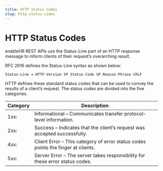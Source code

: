 ```yaml
---
title: HTTP Status Codes
slug: http-status-codes
---
```


# HTTP Status Codes

enableHR REST APIs use the Status-Line part of an HTTP response message to inform clients of their request’s overarching result.

RFC 2616 defines the Status-Line syntax as shown below:

`Status-Line = HTTP-Version SP Status-Code SP Reason-Phrase CRLF`

HTTP defines these standard status codes that can be used to convey the results of a client’s request. The status codes are divided into the five categories.

| Category | Description                                                                      |
| -------- | -------------------------------------------------------------------------------- |
| 1xx:     | Informational – Communicates transfer protocol-level information.                |
| 2xx:     | Success – Indicates that the client’s request was accepted successfully.         |
| 4xx:     | Client Error – This category of error status codes points the finger at clients. |
| 5xx:     | Server Error – The server takes responsibility for these error status codes.     |
